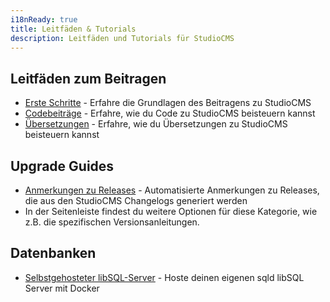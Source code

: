 ```yaml
---
i18nReady: true
title: Leitfäden & Tutorials
description: Leitfäden und Tutorials für StudioCMS
---
```


## Leitfäden zum Beitragen

- [Erste Schritte](/de/guides/contributing/getting-started/) - Erfahre die Grundlagen des Beitragens zu StudioCMS
- [Codebeiträge](/de/guides/contributing/code-contributions/) - Erfahre, wie du Code zu StudioCMS beisteuern kannst
- [Übersetzungen](/de/guides/contributing/translations/) - Erfahre, wie du Übersetzungen zu StudioCMS beisteuern kannst

## Upgrade Guides

- [Anmerkungen zu Releases](/de/guides/upgrade/release-notes/) - Automatisierte Anmerkungen zu Releases, die aus den StudioCMS Changelogs generiert werden
- In der Seitenleiste findest du weitere Optionen für diese Kategorie, wie z.B. die spezifischen Versionsanleitungen.

## Datenbanken

- [Selbstgehosteter libSQL-Server](/de/guides/database/sqld-server/) - Hoste deinen eigenen sqld libSQL Server mit Docker
